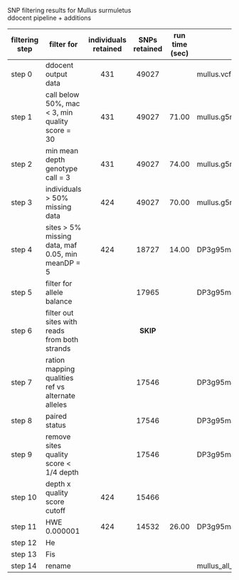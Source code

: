 SNP filtering results for Mullus surmuletus					
ddocent pipeline + additions					
				
| filtering step | filter for                                        | individuals retained | SNPs retained | run time (sec) | output |
| -------------- | ------------------------------------------------- | :------------------: | :-----------: | :------------: | ------ |
| step 0         | ddocent output data                               | 431                  | 49027         |                | mullus.vcf
| step 1         | call below 50%, mac < 3, min quality score = 30   | 431                  | 49027         | 71.00          | mullus.g5mac3.recode.vcf
| step 2         | min mean depth genotype call = 3                  | 431                  | 49027         | 74.00          | mullus.g5mac3dp3.recode.vcf
| step 3         | individuals > 50% missing data                    | 424                  | 49027         | 70.00          | mullus.g5mac3dplm.recode.vcf
| step 4         | sites > 5% missing data, maf 0.05, min meanDP = 5 | 424                  | 18727         | 14.00          | DP3g95maf05.recode.vcf
| step 5         | filter for allele balance                         |                      | 17965         |                | DP3g95maf05.fil1.vcf
| step 6         | filter out sites with reads from both strands     |                      | **SKIP**      |	             | 
| step 7         | ration mapping qualities ref vs alternate alleles |                      | 17546         |                | DP3g95maf05.fil3.vcf
| step 8         | paired status                                     |                      | 17546         |                | DP3g95maf05.fil4.vcf
| step 9         | remove sites quality score < 1/4 depth            |                      | 17546         |                | DP3g95maf05.fil5.vcf
| step 10        | depth x quality score cutoff	                     | 424                  | 15466         |	             | 
| step 11        | HWE 0.000001	                                     | 424                  | 14532         | 26.00          | DP3g95maf05.FIL.hwe.recode.vcf
| step 12        | He                                                |                      |               |	             |  
| step 13        | Fis                                               |                      |               |	             |  
| step 14        | rename                                            |                      |               |	             | mullus_all_filtered.vcf
